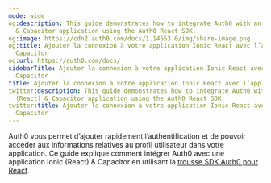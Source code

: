 ```yaml
---
mode: wide
og:description: This guide demonstrates how to integrate Auth0 with an Ionic (React)
  & Capacitor application using the Auth0 React SDK.
og:image: https://cdn2.auth0.com/docs/1.14553.0/img/share-image.png
og:title: Ajouter la connexion à votre application Ionic React avec l’application
  Capacitor
og:url: https://auth0.com/docs/
sidebarTitle: Ajouter la connexion à votre application Ionic React avec l’application
  Capacitor
title: Ajouter la connexion à votre application Ionic React avec l’application Capacitor
twitter:description: This guide demonstrates how to integrate Auth0 with an Ionic
  (React) & Capacitor application using the Auth0 React SDK.
twitter:title: Ajouter la connexion à votre application Ionic React avec l’application
  Capacitor
---
```


Auth0 vous permet d’ajouter rapidement l’authentification et de pouvoir accéder aux informations relatives au profil utilisateur dans votre application. Ce guide explique comment intégrer Auth0 avec une application Ionic (React) & Capacitor en utilisant la [trousse SDK Auth0 pour React](https://github.com/auth0/auth0-react).